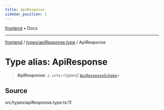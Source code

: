 ```yaml
---
title: ApiResponse
sidebar_position: 1
---
```


[frontend](../../..) • Docs

***

[frontend](../../..) / [types/apiResponse.type](..) / ApiResponse

# Type alias: ApiResponse

> **ApiResponse**: `z.infer`\<*typeof* [`ApiResponseSchema`](../variables/ApiResponseSchema)\>

## Source

src/types/apiResponse.type.ts:11
